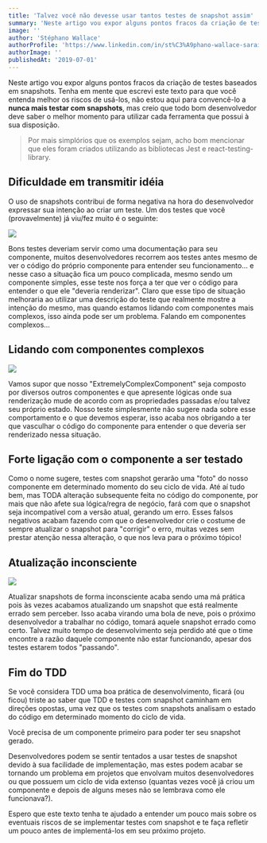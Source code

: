 ```yaml
---
title: 'Talvez você não devesse usar tantos testes de snapshot assim'
summary: 'Neste artigo vou expor alguns pontos fracos da criação de testes baseados em snapshots.'
image: ''
author: 'Stéphano Wallace'
authorProfile: 'https://www.linkedin.com/in/st%C3%A9phano-wallace-saraiva-e-silva-662800a4/'
authorImage: ''
publishedAt: '2019-07-01'
---
```


Neste artigo vou expor alguns pontos fracos da criação de testes baseados em snapshots. Tenha em mente que escrevi este texto para que você entenda melhor os riscos de usá-los, não estou aqui para convencê-lo a **nunca mais testar com snapshots**, mas creio que todo bom desenvolvedor deve saber o melhor momento para utilizar cada ferramenta que possui à sua disposição.

> Por mais simplórios que os exemplos sejam, acho bom mencionar que eles foram criados utilizando as bibliotecas Jest e react-testing-library.

## Dificuldade em transmitir idéia

O uso de snapshots contribui de forma negativa na hora do desenvolvedor expressar sua intenção ao criar um teste. Um dos testes que você (provavelmente) já viu/fez muito é o seguinte:

![](https://cdn-images-1.medium.com/max/2000/1*XH4uU0WNJP1U98vkC5ySKw.png)

Bons testes deveriam servir como uma documentação para seu componente, muitos desenvolvedores recorrem aos testes antes mesmo de ver o código do próprio componente para entender seu funcionamento… e nesse caso a situação fica um pouco complicada, mesmo sendo um componente simples, esse teste nos força a ter que ver o código para entender o que ele "deveria renderizar". Claro que esse tipo de situação melhoraria ao utilizar uma descrição do teste que realmente mostre a intenção do mesmo, mas quando estamos lidando com componentes mais complexos, isso ainda pode ser um problema. Falando em componentes complexos…

## Lidando com componentes complexos

![](https://cdn-images-1.medium.com/max/2452/1*kPJ1MU1cqEdmyEqdfEP9jA.png)

Vamos supor que nosso "ExtremelyComplexComponent" seja composto por diversos outros componentes e que apresente lógicas onde sua renderização mude de acordo com as propriedades passadas e/ou talvez seu próprio estado. Nosso teste simplesmente não sugere nada sobre esse comportamento e o que devemos esperar, isso acaba nos obrigando a ter que vasculhar o código do componente para entender o que deveria ser renderizado nessa situação.

## Forte ligação com o componente a ser testado

Como o nome sugere, testes com snapshot gerarão uma "foto" do nosso componente em determinado momento do seu ciclo de vida. Até aí tudo bem, mas TODA alteração subsequente feita no código do componente, por mais que não afete sua lógica/regra de negócio, fará com que o snapshot seja incompatível com a versão atual, gerando um erro. Esses falsos negativos acabam fazendo com que o desenvolvedor crie o costume de sempre atualizar o snapshot para "corrigir" o erro, muitas vezes sem prestar atenção nessa alteração, o que nos leva para o próximo tópico!

## Atualização inconsciente

<img src="https://media3.giphy.com/media/XGqDsE3owV0RO/giphy.webp?cid=dda24d500e94cced39eab07bdbc4abec7e422dea7e0d7d52&rid=giphy.webp" />

Atualizar snapshots de forma inconsciente acaba sendo uma má prática pois às vezes acabamos atualizando um snapshot que está realmente errado sem perceber. Isso acaba virando uma bola de neve, pois o próximo desenvolvedor a trabalhar no código, tomará aquele snapshot errado como certo. Talvez muito tempo de desenvolvimento seja perdido até que o time encontre a razão daquele componente não estar funcionando, apesar dos testes estarem todos "passando".

## Fim do TDD

Se você considera TDD uma boa prática de desenvolvimento, ficará (ou ficou) triste ao saber que TDD e testes com snapshot caminham em direções opostas, uma vez que os testes com snapshots analisam o estado do código em determinado momento do ciclo de vida.

Você precisa de um componente primeiro para poder ter seu snapshot gerado.

Desenvolvedores podem se sentir tentados a usar testes de snapshot devido à sua facilidade de implementação, mas estes podem acabar se tornando um problema em projetos que envolvam muitos desenvolvedores ou que possuem um ciclo de vida extenso (quantas vezes você já criou um componente e depois de alguns meses não se lembrava como ele funcionava?).

Espero que este texto tenha te ajudado a entender um pouco mais sobre os eventuais riscos de se implementar testes com snapshot e te faça refletir um pouco antes de implementá-los em seu próximo projeto.
